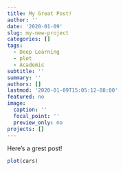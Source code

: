 ```yaml
---
title: My Great Post!
author: ''
date: '2020-01-09'
slug: my-new-project
categories: []
tags:
  - Deep Learning
  - plot
  - Academic
subtitle: ''
summary: ''
authors: []
lastmod: '2020-01-09T15:05:12-08:00'
featured: no
image:
  caption: ''
  focal_point: ''
  preview_only: no 
projects: []
---
```


Here's a grest post!

```r
plot(cars)
```


